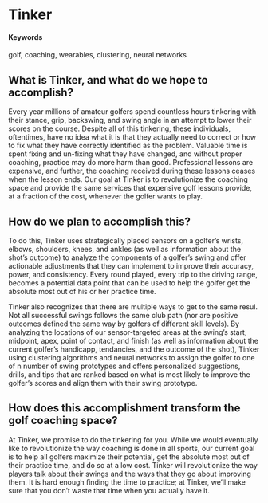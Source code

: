 # Tinker {#fours-not-fores}

#### Keywords {-}

golf, coaching, wearables, clustering, neural networks

## What is Tinker, and what do we hope to accomplish?

Every year millions of amateur golfers spend countless hours tinkering with their stance, grip, backswing, and swing angle in an attempt to lower their scores on the course. Despite all of this tinkering, these individuals, oftentimes, have no idea what it is that they actually need to correct or how to fix what they have correctly identified as the problem. Valuable time is spent fixing and un-fixing what they have changed, and without proper coaching, practice may do more harm than good. Professional lessons are expensive, and further, the coaching received during these lessons ceases when the lesson ends. Our goal at Tinker is to revolutionize the coaching space and provide the same services that expensive golf lessons provide, at a fraction of the cost, whenever the golfer wants to play.

## How do we plan to accomplish this?

To do this, Tinker uses strategically placed sensors on a golfer's wrists, elbows, shoulders, knees, and ankles (as well as information about the shot's outcome) to analyze the components of a golfer's swing and offer actionable adjustments that they can implement to improve their accuracy, power, and consistency. Every round played, every trip to the driving range, becomes a potential data point that can be used to help the golfer get the absolute most out of his or her practice time. 

Tinker also recognizes that there are multiple ways to get to the same resul. Not all successful swings follows the same club path (nor are positive outcomes defined the same way by golfers of different skill levels). By analyzing the locations of our sensor-targeted areas at the swing's start, midpoint, apex, point of contact, and finish (as well as information about the current golfer's handicapp, tendancies, and the outcome of the shot), Tinker using clustering algorithms and neural networks to assign the golfer to one of n number of swing prototypes and offers personalized suggestions, drills, and tips that are ranked based on what is most likely to improve the golfer's scores and align them with their swing prototype. 


## How does this accomplishment transform the golf coaching space?

At Tinker, we promise to do the tinkering for you. While we would eventually like to revolutionize the way coaching is done in all sports, our current goal is to help all golfers maximize their potential, get the absolute most out of their practice time, and do so at a low cost. Tinker will revolutionize the way players talk about their swings and the ways that they go about improving them. It is hard enough finding the time to practice; at Tinker, we'll make sure that you don’t waste that time when you actually have it.
